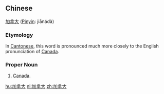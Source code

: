 ==Chinese==

[[加]][[拿]][[大]] ([[Pinyin]]: jiānádà)

===Etymology===

In [[Cantonese]], this word is pronounced much more closely to the English pronunciation of [[Canada]].

===Proper Noun===

# [[Canada]].

[[hu:加拿大]]
[[nl:加拿大]]
[[zh:加拿大]]